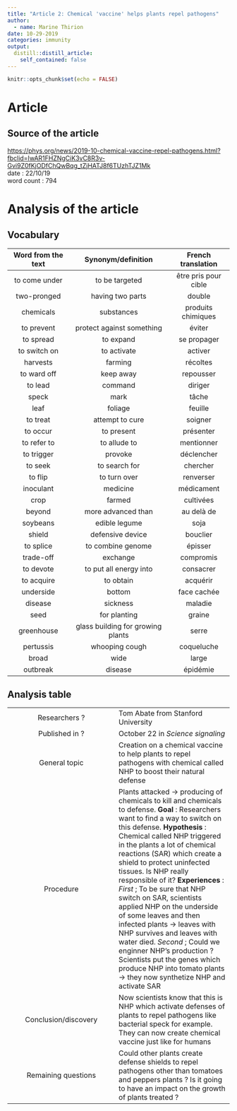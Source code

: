 ```yaml
---
title: "Article 2: Chemical 'vaccine' helps plants repel pathogens"
author:
  - name: Marine Thirion
date: 10-29-2019
categories: immunity
output:
  distill::distill_article:
    self_contained: false
---
```


```r
knitr::opts_chunk$set(echo = FALSE)
```

# Article  
## Source of the article 

[https://phys.org/news/2019-10-chemical-vaccine-repel-pathogens.html?fbclid=IwAR1FHZNgCiK3vC8R3v-Gvi9Z0fKjODfChQwBqg_tZjHATJ8f6TUzhTJZ1Mk](https://phys.org/news/2019-10-chemical-vaccine-repel-pathogens.html?fbclid=IwAR1FHZNgCiK3vC8R3v-Gvi9Z0fKjODfChQwBqg_tZjHATJ8f6TUzhTJZ1Mk)  
date : 22/10/19  
word count : 794  

# Analysis of the article 
## Vocabulary  

| Word from the text   | Synonym/definition   | French translation   |
|:--------------------:|:--------------------:|:--------------------:|
| to come under   | to be targeted     | être pris pour cible   |
| two-pronged | having two parts   |double    |
| chemicals | substances | produits chimiques |
| to prevent | protect against something | éviter |
| to spread | to expand | se propager |
| to switch on | to activate | activer |
| harvests | farming | récoltes |
| to ward off | keep away | repousser |
| to lead | command | diriger |
| speck | mark | tâche |
| leaf | foliage | feuille |
| to treat | attempt to cure | soigner |
| to occur | to present | présenter |
| to refer to | to allude to | mentionner |
| to trigger | provoke | déclencher |
| to seek | to search for | chercher |
| to flip | to turn over | renverser |
| inoculant | medicine | médicament |
| crop | farmed | cultivées |
| beyond | more advanced than | au delà de |
| soybeans | edible legume | soja |
| shield | defensive device | bouclier |
| to splice | to combine genome | épisser |
| trade-off | exchange | compromis | 
| to devote | to put all energy into | consacrer |
| to acquire | to obtain | acquérir |
| underside | bottom | face cachée |
| disease | sickness | maladie |
| seed | for planting | graine |
| greenhouse | glass building for growing plants | serre | 
| pertussis | whooping cough | coqueluche |
| broad | wide | large |
| outbreak | disease | épidémie |

## Analysis table

|                                |                                  |
|:------------------------------:|----------------------------------|
| Researchers ?     | Tom Abate from Stanford University      |
| Published in ?  | October 22 in *Science signaling*         |
| General topic | Creation on a chemical vaccine to help plants to repel pathogens with chemical called NHP to boost their natural defense          |
| Procedure  | Plants attacked  -> producing of chemicals to kill and chemicals to defense. **Goal** : Researchers want to find a way to switch on this defense. **Hypothesis** : Chemical called NHP triggered in the plants a lot of chemical reactions (SAR) which create a shield to protect uninfected tissues. Is NHP really responsible of it? **Experiences** : *First* ; To be sure that NHP switch on SAR, scientists applied NHP on the underside of some leaves and then infected plants -> leaves with NHP survives and leaves with water died. *Second* ; Could we enginner NHP's production ? Scientists put the genes which produce NHP into tomato plants -> they now synthetize NHP and activate SAR |
| Conclusion/discovery | Now scientists know that this is NHP which activate defenses of plants to repel pathogens like bacterial speck for example. They can now create chemical vaccine just like for humans         |
| Remaining questions    | Could other plants create defense shields to repel pathogens other than tomatoes and peppers plants ? Is it going to have an impact on the growth of plants treated ?|



